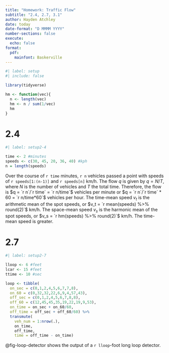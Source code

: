 ```yaml
---
title: "Homework: Traffic Flow"
subtitle: "2.4, 2.7, 3.1"
author: Hayden Atchley
date: today
date-format: "D MMMM YYYY"
number-sections: false
execute: 
  echo: false
format:
  pdf:
    mainfont: Baskerville
---
```


```r
#| label: setup
#| include: false

library(tidyverse)

hm <- function(vec){
  n <- length(vec)
  hm <- n / sum(1/vec)
  hm
}
```


# 2.4

```r
#| label: setup2-4

time <- 2 #minutes
speeds <- c(30, 45, 20, 36, 40) #kph
n = length(speeds)
```

Over the course of `r time` minutes, `r n` vehicles passed a point with speeds of `r speeds[1:(n-1)]` and `r speeds[n]` km/h.
The flow $q$ is given by $q = N/T$, where $N$ is the number of vehicles and $T$ the total time.
Therefore, the flow is $q = `r n`/`r time` = `r n/time`$ vehicles per minute or $q = `r n`/`r time` * 60 = `r n/time*60`$ vehicles per hour. 
The time-mean speed $v_t$ is the arithmetic mean of the spot speeds, or $v_t = `r mean(speeds) %>% round(2)`$ km/h.
The space-mean speed $v_s$ is the harmonic mean of the spot speeds, or $v_s = `r hm(speeds) %>% round(2)`$ km/h.
The time-mean speed is greater.

# 2.7

```r
#| label: setup2-7

lloop <- 6 #feet
lcar <- 15 #feet
ttime <- 10 #sec

loop <- tibble(
  on_sec = c(0,1,2,4,5,6,7,7,8),
  on_60 = c(0,32,32,22,6,9,4,57,43),
  off_sec = c(0,1,2,4,5,6,7,8,8),
  off_60 = c(12,45,45,35,19,22,19,9,53),
  on_time = on_sec + on_60/60,
  off_time = off_sec + off_60/60) %>% 
  transmute(
    veh_num = 1:nrow(.),
    on_time,
    off_time,
    time = off_time - on_time)
```

@fig-loop-detector shows the output of a `r lloop`-foot long loop detector.